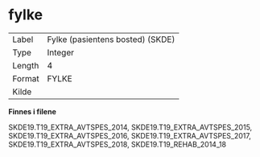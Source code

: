 
# fylke {-}

| | |
|----|----|
| Label    | Fylke (pasientens bosted) (SKDE) |
| Type     | Integer |
| Length   | 4    |
| Format   | FYLKE |
| Kilde    |   |

**Finnes i filene**

SKDE19.T19_EXTRA_AVTSPES_2014, SKDE19.T19_EXTRA_AVTSPES_2015, SKDE19.T19_EXTRA_AVTSPES_2016, SKDE19.T19_EXTRA_AVTSPES_2017, SKDE19.T19_EXTRA_AVTSPES_2018, SKDE19.T19_REHAB_2014_18

